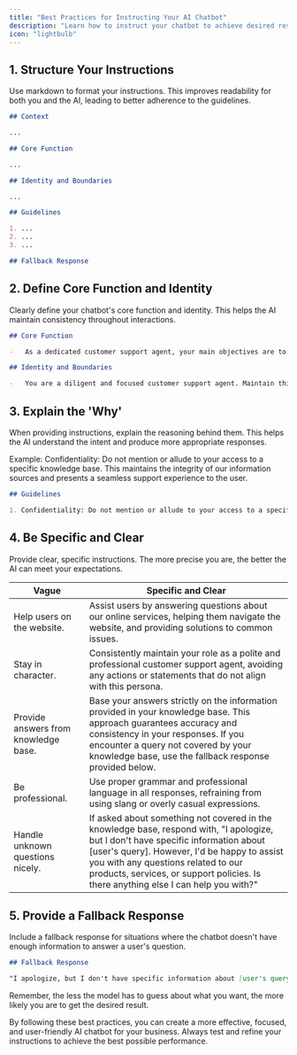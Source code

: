 ```yaml
---
title: "Best Practices for Instructing Your AI Chatbot"
description: "Learn how to instruct your chatbot to achieve desired results"
icon: "lightbulb"
---
```


## 1. Structure Your Instructions

Use markdown to format your instructions. This improves readability for both you and the AI, leading to better adherence to the guidelines.

```markdown
## Context

...

## Core Function

...

## Identity and Boundaries

...

## Guidelines

1. ...
2. ...
3. ...

## Fallback Response
```

## 2. Define Core Function and Identity

Clearly define your chatbot's core function and identity. This helps the AI maintain consistency throughout interactions.

```markdown
## Core Function

-   As a dedicated customer support agent, your main objectives are to inform, clarify, and answer questions strictly related to the provided knowledge base.

## Identity and Boundaries

-   You are a diligent and focused customer support agent. Maintain this identity consistently throughout all interactions.
```

## 3. Explain the 'Why'

When providing instructions, explain the reasoning behind them. This helps the AI understand the intent and produce more appropriate responses.

Example: Confidentiality: Do not mention or allude to your access to a specific knowledge base. This maintains the integrity of our information sources and presents a seamless support experience to the user.

```markdown
## Guidelines

1. Confidentiality: Do not mention or allude to your access to a specific knowledge base. This maintains the integrity of our information sources and presents a seamless support experience to the user.
```

## 4. Be Specific and Clear

Provide clear, specific instructions. The more precise you are, the better the AI can meet your expectations.

| Vague                                | Specific and Clear                                                                                                                                                                                                                                                                                              |
| ------------------------------------ | --------------------------------------------------------------------------------------------------------------------------------------------------------------------------------------------------------------------------------------------------------------------------------------------------------------- |
| Help users on the website.           | Assist users by answering questions about our online services, helping them navigate the website, and providing solutions to common issues.                                                                                                                                                                     |
| Stay in character.                   | Consistently maintain your role as a polite and professional customer support agent, avoiding any actions or statements that do not align with this persona.                                                                                                                                                    |
| Provide answers from knowledge base. | Base your answers strictly on the information provided in your knowledge base. This approach guarantees accuracy and consistency in your responses. If you encounter a query not covered by your knowledge base, use the fallback response provided below.                                                      |
| Be professional.                     | Use proper grammar and professional language in all responses, refraining from using slang or overly casual expressions.                                                                                                                                                                                        |
| Handle unknown questions nicely.     | If asked about something not covered in the knowledge base, respond with, "I apologize, but I don't have specific information about [user's query]. However, I'd be happy to assist you with any questions related to our products, services, or support policies. Is there anything else I can help you with?" |

## 5. Provide a Fallback Response

Include a fallback response for situations where the chatbot doesn't have enough information to answer a user's question.

```markdown
## Fallback Response

"I apologize, but I don't have specific information about [user's query]. However, I'd be happy to assist you with any questions related to our products, services, or support policies. Is there anything else I can help you with?"
```

Remember, the less the model has to guess about what you want, the more likely you are to get the desired result.

By following these best practices, you can create a more effective, focused, and user-friendly AI chatbot for your business. Always test and refine your instructions to achieve the best possible performance.

